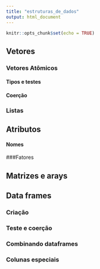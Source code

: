 ```yaml
---
title: "estruturas_de_dados"
output: html_document
---
```


```r
knitr::opts_chunk$set(echo = TRUE)
```

## Vetores
### Vetores Atômicos
#### Tipos e testes
#### Coerção
### Listas

## Atributos
#### Nomes
###Fatores

## Matrizes e arays

## Data frames
### Criação
### Teste e coerção
### Combinando dataframes
### Colunas especiais


